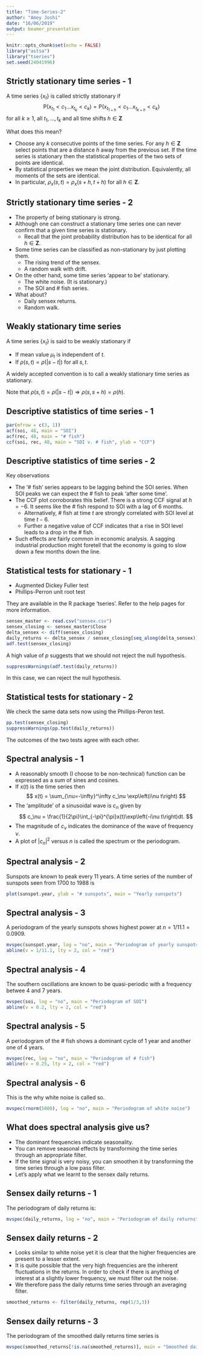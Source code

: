 ```yaml
---
title: "Time-Series-2"
author: "Amey Joshi"
date: "16/06/2019"
output: beamer_presentation
---
```


```r
knitr::opts_chunk$set(echo = FALSE)
library("astsa")
library("tseries")
set.seed(24041996)
```

## Strictly stationary time series - 1
A time series $\{x_t\}$ is called strictly stationary if
$$
\mathrm{P}(x_{t_1} < c_1 \ldots x_{t_k} < c_k) = 
\mathrm{P}(x_{t_{1 + h}} < c_1 \ldots x_{t_{k + h}} < c_k)
$$
for all $k \ge 1$, all $t_1, \ldots, t_k$ and all time shifts $h \in \boldsymbol{Z}$

What does this mean?

- Choose any $k$ consecutive points of the time series. For any $h \in \boldsymbol{Z}$ 
select points that are a distance $h$ away from the previous set. If the time
series is stationary then the statistical properties of the two sets of points
are identical.
- By statistical properties we mean the joint distribution. Equivalently, all
moments of the sets are identical.
- In particular, $\rho_x(s, t) = \rho_x(s + h, t + h)$ for all $h \in 
\boldsymbol{Z}$.

## Strictly stationary time series - 2
- The property of being stationary is \emph{very} strong.
- Although one can construct a stationary time series one can never confirm that
a given time series is stationary.
  - Recall that the joint probability distribution has to be identical for all
  $h \in \boldsymbol{Z}$.
- Some time series can be classified as non-stationary by just plotting them.
  - The rising trend of the sensex.
  - A random walk with drift.
- On the other hand, some time series 'appear to be' stationary.
  - The white noise. (It is stationary.)
  - The SOI and # fish series.
- What about?
  - Daily sensex returns.
  - Random walk.
  
## Weakly stationary time series
A time series $\{x_t\}$ is said to be weakly stationary if

- If mean value $\mu_t$ is independent of $t$.
- If $\rho(s, t) = \rho(|s - t|)$ for all $s, t$.

A widely accepted convention is to call a weakly stationary time series as
stationary. 

Note that $\rho(s, t) = \rho(|s - t|) \Rightarrow \rho(s, s+h) = \rho(h)$.

## Descriptive statistics of time series - 1
```r
par(mfrow = c(3, 1))
acf(soi, 48, main = "SOI")
acf(rec, 48, main = "# fish")
ccf(soi, rec, 48, main = "SOI v. # fish", ylab = "CCF")
```

## Descriptive statistics of time series - 2
Key observations

- The '# fish' series appears to be lagging behind the SOI series. When SOI peaks
we can expect the # fish to peak 'after some time'.
- The CCF plot corroborates this belief. There is a strong CCF signal at $h = -6$.
It seems like the # fish respond to SOI with a lag of $6$ months.
  - Alternatively, # fish at time $t$ are strongly correlated with SOI level at
  time $t - 6$.
  - Further a negative value of CCF indicates that a rise in SOI level leads to
  a drop in the # fish.
- Such effects are fairly common in economic analysis. A sagging industrial
production might foretell that the economy is going to slow down a few months
down the line.

## Statistical tests for stationary - 1
- Augmented Dickey Fuller test
- Phillips-Perron unit root test

They are available in the R package 'tseries'. Refer to the help pages for 
more information.

\tiny
```r
sensex_master <- read.csv("sensex.csv")
sensex_closing <- sensex_master$Close
delta_sensex <- diff(sensex_closing)
daily_returns <- delta_sensex / sensex_closing[seq_along(delta_sensex)]
adf.test(sensex_closing)
```

A high value of $p$ suggests that we should not reject the null hypothesis.

```r
suppressWarnings(adf.test(daily_returns))
```

In this case, we can reject the null hypothesis.

## Statistical tests for stationary - 2
We check the same data sets now using the Phillips-Peron test.
\tiny
```r
pp.test(sensex_closing)
suppressWarnings(pp.test(daily_returns))
```

\normalsize
The outcomes of the two tests agree with each other.

## Spectral analysis - 1
- A reasonably smooth (I choose to be non-technical) function can be expressed
as a sum of sines and cosines. 
- If $x(t)$ is the time series then
$$
x(t) = \sum_{\nu=-\infty}^\infty c_\nu \exp\left(i\nu t\right)
$$
- The 'amplitude' of a sinusoidal wave is $c_n$ given by
$$
c_\nu = \frac{1}{2\pi}\int_{-\pi}^{\pi}x(t)\exp\left(-i\nu t\right)dt.
$$
- The magnitude of $c_\nu$ indicates the dominance of the wave of frequency $\nu$.
- A plot of $|c_n|^2$ versus $n$ is called the spectrum or the periodogram.

## Spectral analysis - 2
Sunspots are known to peak every $11$ years. A time series of the number of
sunspots seen from $1700$ to $1988$ is
```r
plot(sunspot.year, ylab = "# sunspots", main = "Yearly sunspots")
```

## Spectral analysis - 3
A periodogram of the yearly sunspots shows highest power at $n = 1/11.1 = 0.0909$.
```r
mvspec(sunspot.year, log = "no", main = "Periodogram of yearly sunspots")
abline(v = 1/11.1, lty = 2, col = "red")
```

## Spectral analysis - 4
The southern oscillations are known to be quasi-periodic with a frequency betwee
$4$ and $7$ years.
```r
mvspec(soi, log = "no", main = "Periodogram of SOI")
abline(v = 0.2, lty = 2, col = "red")
```

## Spectral analysis - 5
A periodogram of the # fish shows a dominant cycle of $1$ year and another one of
$4$ years.
```r
mvspec(rec, log = "no", main = "Periodogram of # fish")
abline(v = 0.25, lty = 2, col = "red")
```

## Spectral analysis - 6
This is the why white noise is called so.
```r
mvspec(rnorm(5000), log = "no", main = "Periodogram of white noise")
```

## What does spectral analysis give us?
- The dominant frequencies indicate seasonality.
- You can remove seasonal effects by transforming the time series through an
appropriate filter.
- If the time signal is very noisy, you can smoothen it by transforming the
time series through a low pass filter.
- Let's apply what we learnt to the sensex daily returns.

## Sensex daily returns - 1
The periodogram of daily returns is:
```r
mvspec(daily_returns, log = "no", main = "Periodogram of daily returns")
```

## Sensex daily returns - 2
- Looks similar to white noise yet it is clear that the higher frequencies
are present to a lesser extent.
- It is quite possible that the very high frequencies are the inherent fluctuations
in the returns. In order to check if there is anything of interest at a slightly
lower frequency, we must filter out the noise.
- We therefore pass the daily returns time series through an averaging filter.
```r
smoothed_returns <- filter(daily_returns, rep(1/3,3))
```

## Sensex daily returns - 3
The periodogram of the smoothed daily returns time series is
```r
mvspec(smoothed_returns[!is.na(smoothed_returns)], main = "Smoothed daily returns")
```
